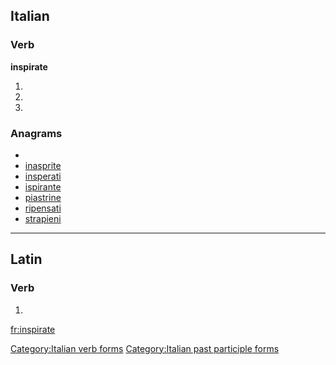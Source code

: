==Italian==

===Verb===
'''inspirate'''

# {{conjugation of|inspirare||2|p|pres|ind|lang=it}}
# {{conjugation of|inspirare||2|p|imp|lang=it}}
# {{form of|[[feminine|Feminine]] plural|inspirato}}

===Anagrams===
* {{alphagram|aeiinprst}}
* [[inasprite#Italian|inasprite]]
* [[insperati#Italian|insperati]]
* [[ispirante#Italian|ispirante]]
* [[piastrine#Italian|piastrine]]
* [[ripensati#Italian|ripensati]]
* [[strapieni#Italian|strapieni]]

[[Category:Italian verb forms]]
[[Category:Italian past participle forms]]

----
==Latin==

===Verb===
{{la-verb-form|īnspīrāte}}

# {{conjugation of|inspiro|īnspīrō|2|p|pres|act|imp|lang=la}}
{{count page|[[Wiktionary:Page count]]}}
{{rfc-auto}}

[[fr:inspirate]]